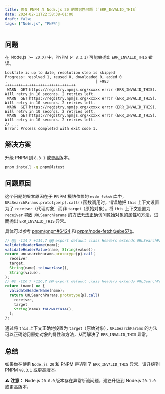 ```yaml
---
title: 修复 PNPM 与 Node.js 20 的兼容性问题 (`ERR_INVALID_THIS`)
date: 2024-02-11T22:58:38+01:00
draft: false
tags: ["Node.js", "PNPM"]
---
```


## 问题

在 Node.js (`>= 20.X`) 中，PNPM (`< 8.3.1`) 可能会抛出 `ERR_INVALID_THIS` 错误。

```plaintext
Lockfile is up to date, resolution step is skipped
Progress: resolved 1, reused 0, downloaded 0, added 0
.                                        | +983 ++++++++++++++++++++++++++++++++
 WARN  GET https://registry.npmjs.org/xxxxx error (ERR_INVALID_THIS). Will retry in 10 seconds. 2 retries left.
 WARN  GET https://registry.npmjs.org/xxxxx error (ERR_INVALID_THIS). Will retry in 10 seconds. 2 retries left.
 WARN  GET https://registry.npmjs.org/xxxxx error (ERR_INVALID_THIS). Will retry in 10 seconds. 2 retries left.
 WARN  GET https://registry.npmjs.org/xxxxx error (ERR_INVALID_THIS). Will retry in 10 seconds. 2 retries left.
// ...
Error: Process completed with exit code 1.
```

## 解决方案

升级 PNPM 到 `8.3.1` 或更高版本。

```bash
pnpm install -g pnpm@latest
```

## 问题原因

这个问题的根本原因在于 PNPM 模块依赖的 `node-fetch` 库中，`URLSearchParams.prototype[p].call()` 函数调用时，错误地把 `this` 上下文设置为了 `receiver`（代理对象）而非 `target`（原始对象）。将 `this` 上下文设置为 `receiver` 导致 `URLSearchParams` 的方法无法正确访问原始对象的属性和方法，进而抛出 `ERR_INVALID_THIS` 异常。

具体可以参考 [pnpm/pnpm#6424](https://github.com/pnpm/pnpm/issues/6424) 和 [pnpm/node-fetch@ebe57b](https://github.com/pnpm/node-fetch/commit/ebe57b3986135258dbac010b754fc54de4beb2a8)。

```js
// @@ -114,7 +114,7 @@ export default class Headers extends URLSearchParams {
validateHeaderName(name);
validateHeaderValue(name, String(value));
return URLSearchParams.prototype[p].call(
  receiver,
  target,
  String(name).toLowerCase(),
  String(value),
);
// @@ -126,7 +126,7 @@ export default class Headers extends URLSearchParams {
return (name) => {
  validateHeaderName(name);
  return URLSearchParams.prototype[p].call(
    receiver,
    target,
    String(name).toLowerCase(),
  );
};
```

通过将 `this` 上下文正确地设置为 `target`（原始对象），`URLSearchParams` 的方法可以正确访问原始对象的属性和方法，从而解决了 `ERR_INVALID_THIS` 异常。

## 总结

如果你在使用 `Node.js 20` 和 PNPM 是遇到了 `ERR_INVALID_THIS` 异常，请升级到 PNPM `v8.3.1` 或更高版本。

**:warning: 注意：** Node.js `20.0.0` 版本存在异常断流问题，建议升级到 Node.js `20.1.0` 或更高版本。
